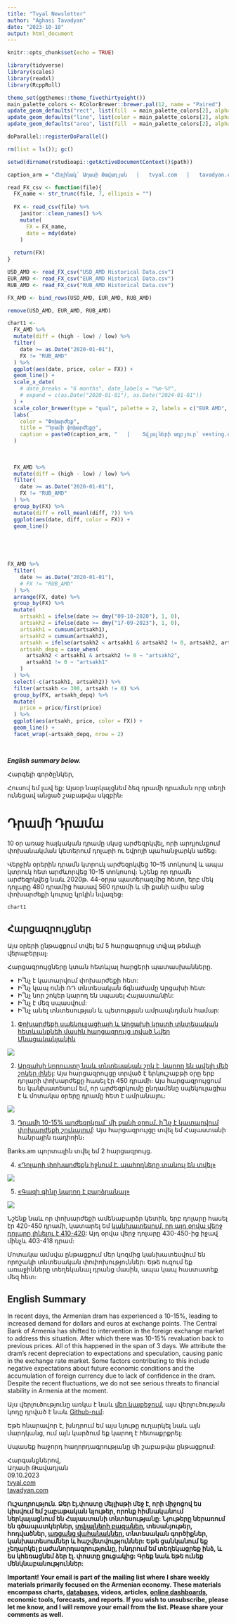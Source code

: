 ```yaml
---
title: "Tvyal Newsletter"
author: "Aghasi Tavadyan"
date: "2023-10-10"
output: html_document
---
```


```r
knitr::opts_chunk$set(echo = TRUE)
```

```r
library(tidyverse)
library(scales)
library(readxl)
library(RcppRoll)

theme_set(ggthemes::theme_fivethirtyeight())
main_palette_colors <- RColorBrewer::brewer.pal(12, name = "Paired")
update_geom_defaults("rect", list(fill  = main_palette_colors[2], alpha = 0.8)) 
update_geom_defaults("line", list(color = main_palette_colors[2], alpha = 0.8))
update_geom_defaults("area", list(fill  = main_palette_colors[2], alpha = 0.8))

doParallel::registerDoParallel()

rm(list = ls()); gc()

setwd(dirname(rstudioapi::getActiveDocumentContext()$path))

caption_arm = "Հեղինակ` Աղասի Թավադյան   |   tvyal.com   |   tavadyan.com"
```

```r
read_FX_csv <- function(file){
  FX_name <- str_trunc(file, 7, ellipsis = "")
  
  FX <- read_csv(file) %>%
    janitor::clean_names() %>% 
    mutate(
      FX = FX_name,
      date = mdy(date)
    )
  
  return(FX)
}

USD_AMD <- read_FX_csv("USD_AMD Historical Data.csv")
EUR_AMD <- read_FX_csv("EUR_AMD Historical Data.csv")
RUB_AMD <- read_FX_csv("RUB_AMD Historical Data.csv")

FX_AMD <- bind_rows(USD_AMD, EUR_AMD, RUB_AMD)

remove(USD_AMD, EUR_AMD, RUB_AMD)
```



```r
chart1 <- 
  FX_AMD %>% 
  mutate(diff = (high - low) / low) %>% 
  filter(
    date >= as.Date("2020-01-01"),
    FX != "RUB_AMD"
  ) %>% 
  ggplot(aes(date, price, color = FX)) +
  geom_line() +
  scale_x_date(
    # date_breaks = "6 months", date_labels = "%m-%Y",
    # expand = c(as.Date("2020-01-01"), as.Date("2024-01-01"))
  ) +
  scale_color_brewer(type = "qual", palette = 2, labels = c("EUR AMD", "USD AMD")) +
  labs(
    color = "Փոխարժեք",
    title = "Դրամի փոխարժեքը",
    caption = paste0(caption_arm, "   |    Տվյալների աղբյուր՝ vesting.com")
  )
  
  
  
  FX_AMD %>% 
  mutate(diff = (high - low) / low) %>% 
  filter(
    date >= as.Date("2020-01-01"),
    FX != "RUB_AMD"
  ) %>% 
  group_by(FX) %>% 
  mutate(diff = roll_meanl(diff, 7)) %>% 
  ggplot(aes(date, diff, color = FX)) +
  geom_line()


  
  

FX_AMD %>% 
  filter(
    date >= as.Date("2020-01-01"),
    # FX != "RUB_AMD"
  ) %>% 
  arrange(FX, date) %>% 
  group_by(FX) %>% 
  mutate(
    artsakh1 = ifelse(date >= dmy("09-10-2020"), 1, 0),
    artsakh2 = ifelse(date >= dmy("17-09-2023"), 1, 0),
    artsakh1 = cumsum(artsakh1),
    artsakh2 = cumsum(artsakh2),
    artsakh = ifelse(artsakh2 < artsakh1 & artsakh2 != 0, artsakh2, artsakh1),
    artsakh_depq = case_when(
      artsakh2 < artsakh1 & artsakh2 != 0 ~ "artsakh2",
      artsakh1 != 0 ~ "artsakh1"
    )
  ) %>% 
  select(-c(artsakh1, artsakh2)) %>% 
  filter(artsakh <= 300, artsakh != 0) %>% 
  group_by(FX, artsakh_depq) %>% 
  mutate(
    price = price/first(price)
  ) %>% 
  ggplot(aes(artsakh, price, color = FX)) +
  geom_line() +
  facet_wrap(~artsakh_depq, nrow = 2)

  


```


***English summary below.***

Հարգելի գործընկեր,

Հուսով եմ լավ եք: Այսօր նարկայցնեմ ձեզ դրամի դրաման որը տեղի ունեցավ անցած շաբաթվա սկզբին։

# Դրամի Դրամա

10 օր առաջ հայկական դրամը սկսց արժեզրկվել, որի արդյունքում փոխանակման կետերում դոլարի ու եվրոյի պահանջարկն աճեց։ 

Վերջին օրերին դրամն կտրուկ արժեզրկվեց 10–15 տոկոսով և ապա կտրուկ հետ արժևորվեց 10-15 տոկոսով։ Նշենք որ դրամն արժեզրկվեց նաև 2020թ․ 44-օրյա պատերազմից հետո, երբ մեկ դոլարը 480 դրամից հասավ 560 դրամի և մի քանի ամիս անց փոխարժեքի կուրսը կրկին նվազեց։


```r
chart1
```

## Հարցազրույցներ

Այս օրերի ընթացքում տվել եմ 5 հարցազրույց տվյալ թեմայի վերաբերյալ։

Հարցազրույցները կտան հետևյալ հարցերի պատասխանները․

- Ի՞նչ է կատարվում փոխարժեքի հետ:
- Ի՞նչ կապ ունի ՌԴ տնտեսական ճգնաժամը Արցախի հետ:
- Ի՞նչ նոր շոկեր կարող են սպասել Հայաստանին:
- Ի՞նչ է մեզ սպասվում:
- Ի՞նչ անել տնտեսության և պետության ամրապնդման համար:


1. [Փոխարժեքի սպեկուլյացիայի և Արցախի կրստի տնտեսական հետևանքնեի մասին հարցազրույց տված Նվեր Մնացականյանին](https://www.youtube.com/watch?v=GEtpB2g827Q)

[![](https://i3.ytimg.com/vi/GEtpB2g827Q/hqdefault.jpg)](https://www.youtube.com/watch?v=GEtpB2g827Q)

2. [Արցախի կորուստը նաև տնտեսական շոկ է, կարող են ավելի մեծ շոկեր լինել](https://www.youtube.com/watch?v=aIbXrVjvvm0): Այս հարցազրույցը տրված է  երկուշաբթի օրը երբ դոլարի փոխարժեքը հասել էր 450 դրամի։ Այս հարցազրույցում ես կանխատեսում եմ, որ արժեզրկումը ընդամենը սպեկուլացիա է և մոտակա օրերը դրամը հետ է ամրանալու։

[![](https://scontent.fevn7-1.fna.fbcdn.net/v/t39.30808-6/386588234_7020027824683344_425668169248470706_n.jpg?ccb=1-7&_nc_sid=49d041&_nc_ohc=ROLZY2xwQ5IAX8eh-Qt&_nc_ht=scontent.fevn7-1.fna&oh=00_AfBNC3FgUwabvbRQlygTTHoxxl1Bo62UKRknCy2FBPaPzA&oe=65296FB6)](https://www.youtube.com/watch?v=aIbXrVjvvm0)

3. [Դրամի 10-15% արժեզրկում` մի քանի օրում․ ի՞նչ է կատարվում փոխարժեքի շուկայում](https://hy.armradio.am/2023/10/04/%d5%ab%d5%9e%d5%b6%d5%b9-%d5%a7-%d5%af%d5%a1%d5%bf%d5%a1%d6%80%d5%be%d5%b8%d6%82%d5%b4-%d6%83%d5%b8%d5%ad%d5%a1%d6%80%d5%aa%d5%a5%d6%84%d5%ab-%d5%b7%d5%b8%d6%82%d5%af%d5%a1%d5%b5%d5%b8%d6%82%d5%b4/): Այս հարցազրույցը տվել եմ Հայաստանի հանրային ռադիոին։

Banks.am պորտալին տվել եմ 2 հարցազրույց.

4. [«Դոլարի փոխարժեքն իջնում է․ պահողները տանուլ են տվել»](https://www.youtube.com/watch?v=qTSSkNtr5sI)

[![](https://i3.ytimg.com/vi/qTSSkNtr5sI/hqdefault.jpg)](https://www.youtube.com/watch?v=qTSSkNtr5sI)

5. [«Գազի գինը կարող է բարձրանալ»](https://www.youtube.com/watch?v=4vvVgNZaUM4)

[![](https://i3.ytimg.com/vi/4vvVgNZaUM4/hqdefault.jpg)](https://www.youtube.com/watch?v=4vvVgNZaUM4)




Նշենք նաև որ փոխարժեքի ամենաբարձր կետին, երբ դոլարը հասել էր 420-450 դրամի, կատարել եմ [կանխատեսում, որ այդ օրվա վերջ դոլարը լինելու է 410-420](https://www.facebook.com/a.tavadyan/posts/7023628730989920): Այդ օրվա վերջ դոլարը 430-450-ից իջավ մինչև 403-418 դրամ։

Մոտակա ամսվա ընթացքում մեր կոզմից կանխատեսվում են որոշակի տնտեսական փոփոխություններ։ Եթե ուզում եք առաջինները տեղեկանալ դրանց մասին, ապա կապ հաստատեք մեզ հետ։


##  English Summary

In recent days, the Armenian dram has experienced a 10-15%, leading to increased demand for dollars and euros at exchange points. The Central Bank of Armenia has shifted to intervention in the foreign exchange market to address this situation. After which there was 10-15% revaluation back to previous prices. All of this happened in the span of 3 days.
We attribute the dram's recent depreciation to expectations and speculation, causing panic in the exchange rate market. Some factors contributing to this include negative expectations about future economic conditions and the accumulation of foreign currency due to lack of confidence in the dram. Despite the recent fluctuations, we do not see serious threats to financial stability in Armenia at the moment.

   

                  
Այս վերլուծությունը առկա է նաև [մեր կայքեջում](https://www.tvyal.com/newsletter/2023_10_09), այս վերլուծության կոդը դրված է նաև [Github-ում](https://github.com/tavad/tvyal_newsletter)։            

Եթե հնարավոր է, խնդրում եմ այս նյութը ուղարկել նաև այն մարդկանց, ում այն կարծում եք կարող է հետաքրքրել:

Սպասեք հաջորդ հաղորդագրությանը մի շաբաթվա ընթացքում:        

          
           
           


Հարգանքներով,            
Աղասի Թավադյան         
09.10.2023          
[tvyal.com](https://www.tvyal.com/)      
[tavadyan.com](https://www.tavadyan.com/)

       
              
               


####### **Ուշադրություն. Ձեր էլ.փոստը մեյլիսթի մեջ է, որի միջոցով ես կիսվում եմ շաբաթական նյութեր, որոնք հիմնականում ներկայացնում են Հայաստանի տնտեսությանը: Նյութերը ներառում են գծապատկերներ, [տվյալների բազաներ](https://github.com/tavad/tvyal_newsletter), տեսանյութեր, հոդվածներ, [առցանց վահանակներ](https://www.tvyal.com/projects), տնտեսական գործիքներ, կանխատեսումներ և հաշվետվություններ: Եթե ցանկանում եք չեղարկել բաժանորդագրությունը, խնդրում եմ տեղեկացրեք ինձ, և ես կհեռացնեմ ձեր էլ. փոստը ցուցակից: Գրեք նաև եթե ունեք մենկնաբանություններ:**

####### **Important! Your email is part of the mailing list where I share weekly materials primarily focused on the Armenian economy. These materials encompass charts, [databases](https://github.com/tavad/tvyal_newsletter), videos, articles, [online dashboards](https://www.tvyal.com/projects), economic tools, forecasts, and reports. If you wish to unsubscribe, please let me know, and I will remove your email from the list. Please share your comments as well․**


